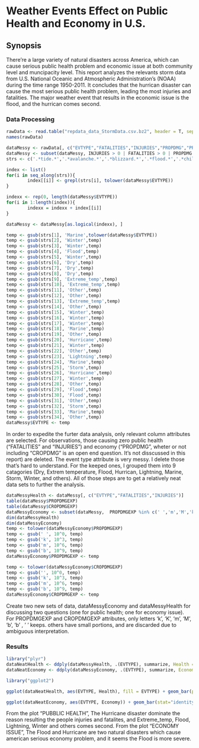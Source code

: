 Weather Events Effect on Public Health and Economy in U.S.
========================================================

## Synopsis
There're a large variety of natural disasters across America, which can cause serious public health problem and economic issue at both community level and muncipacity level. This report analyzes the relevants storm data from U.S. National Oceanic and Atmospheric Administration's (NOAA) during the time range 1950-2011. It concludes that the hurrican disaster can cause the most serious public health problem, leading the most injuries and fatalities. The major weather event that results in the economic issue is the flood, and the hurrican comes second.

### Data Processing
```r
rawData <- read.table("repdata_data_StormData.csv.bz2", header = T, sep = ",")
names(rawData)
```

```r
dataMessy <- rawData[, c("EVTYPE","FATALITIES","INJURIES","PROPDMG","PROPDMGEXP","CROPDMG","CROPDMGEXP")]
dataMessy <- subset(dataMessy, INJURIES > 0 | FATALITIES > 0 | PROPDMG > 0 | CROPDMG > 0)
strs <- c('.*tide.*','.*avalanche.*','.*blizzard.*','.*flood.*','.*chill.*','.*drought.*','.*microburst.*','.*dust.*','.*heat.*','.*cold.*','.*fog.*','.*rain.*','.*freeze.*','.*cloud.*','.*hail.*','.*snow.*','.*sleet.*','.*surf.*','.*wind.*','.*hurricane.*','.*ice.*','.*land.*','.*lightning.*','.*marine.*','.*thunderstorm.*','.*tornado.*','.*wint.*','.*fire.*','.*water.*','.*stream.*','.*warm.*','.*storm.*','.*current.*','.*mud.*')

index <- list()
for(i in seq_along(strs)){
        index[[i]] <- grepl(strs[i], tolower(dataMessy$EVTYPE))
}

indexx <- rep(0, length(dataMessy$EVTYPE))
for(i in 1:length(index)){
        indexx = indexx + index[[i]]
}

dataMessy <- dataMessy[as.logical(indexx), ]

temp <- gsub(strs[1], 'Marine',tolower(dataMessy$EVTYPE))
temp <- gsub(strs[2], 'Winter',temp)
temp <- gsub(strs[3], 'Winter',temp)
temp <- gsub(strs[4], 'Flood',temp)
temp <- gsub(strs[5], 'Winter',temp)
temp <- gsub(strs[6], 'Dry',temp)
temp <- gsub(strs[7], 'Dry',temp)
temp <- gsub(strs[8], 'Dry',temp)
temp <- gsub(strs[9], 'Extreme_temp',temp)
temp <- gsub(strs[10], 'Extreme_temp',temp)
temp <- gsub(strs[11], 'Other',temp)
temp <- gsub(strs[12], 'Other',temp)
temp <- gsub(strs[13], 'Extreme_temp',temp)
temp <- gsub(strs[14], 'Other',temp)
temp <- gsub(strs[15], 'Winter',temp)
temp <- gsub(strs[16], 'Winter',temp)
temp <- gsub(strs[17], 'Winter',temp)
temp <- gsub(strs[18], 'Marine',temp)
temp <- gsub(strs[19], 'Other',temp)
temp <- gsub(strs[20], 'Hurricane',temp)
temp <- gsub(strs[21], 'Winter',temp)
temp <- gsub(strs[22], 'Other',temp)
temp <- gsub(strs[23], 'Lightning',temp)
temp <- gsub(strs[24], 'Marine',temp)
temp <- gsub(strs[25], 'Storm',temp)
temp <- gsub(strs[26], 'Hurricane',temp)
temp <- gsub(strs[27], 'Winter',temp)
temp <- gsub(strs[28], 'Other',temp)
temp <- gsub(strs[29], 'Flood',temp)
temp <- gsub(strs[30], 'Flood',temp)
temp <- gsub(strs[31], 'Other',temp)
temp <- gsub(strs[32], 'Storm',temp)
temp <- gsub(strs[33], 'Marine',temp)
temp <- gsub(strs[34], 'Other',temp)
dataMessy$EVTYPE <- temp
```
In order to expedite the furter data analysis, only relevant column attributes are selected. For observations, those causing zero public health ("FATALITIES" and "INJURIES") and economy ("PROPDMG", wheter or not including "CROPDMG" is an open end question. It's not disscussed in this report) are deleted. The event type attribute is very messy. I delete those that's hard to understand. For the keeped ones, I grouped them into 9 catagories (Dry, Extrem temperature, Flood, Hurrican, Lightning, Marine, Storm, Winter, and others). All of those steps are to get a relatively neat data sets to further the analysis.


```r
dataMessyHealth <- dataMessy[, c("EVTYPE","FATALITIES","INJURIES")]
table(dataMessy$PROPDMGEXP)
table(dataMessy$CROPDMGEXP)
dataMessyEconomy <- subset(dataMessy,  PROPDMGEXP %in% c(' ','m','M','k','K','B','b') & CROPDMGEXP %in% c('','m','M','k','K','B','b'))[, c("EVTYPE","PROPDMG","PROPDMGEXP","CROPDMG","CROPDMGEXP")]
dim(dataMessyHealth)
dim(dataMessyEconomy)
temp <- tolower(dataMessyEconomy$PROPDMGEXP)
temp <- gsub(' ', 10^0, temp)
temp <- gsub('k', 10^3, temp)
temp <- gsub('m', 10^6, temp)
temp <- gsub('b', 10^9, temp)
dataMessyEconomy$PROPDMGEXP <- temp

temp <- tolower(dataMessyEconomy$CROPDMGEXP)
temp <- gsub('', 10^0, temp)
temp <- gsub('k', 10^3, temp)
temp <- gsub('m', 10^6, temp)
temp <- gsub('b', 10^9, temp)
dataMessyEconomy$CROPDMGEXP <- temp
```
Create two new sets of data, dataMessyEconomy and dataMessyHealth for discussing two questions (one for public health; one for economy issue). For PROPDMGEXP and CROPDMGEXP attributes, only letters 'k', 'K', 'm', 'M', 'b', 'b' , ' ' keeps. others have small portions, and are discarded due to ambiguous interpretation.


### Results
```r

library("plyr")
dataNeatHealth <- ddply(dataMessyHealth, .(EVTYPE), summarize, Health = sum(FATALITIES + INJURIES))
dataNeatEconomy <- ddply(dataMessyEconomy, .(EVTYPE), summarize, Economy = sum(PROPDMG*as.numeric(PROPDMGEXP) + 0*CROPDMG*as.numeric(CROPDMGEXP)))

```

```r
library("ggplot2")

ggplot(dataNeatHealth, aes(EVTYPE, Health), fill = EVTYPE) + geom_bar(position="dodge",stat="identity")+labs(title="PUBLIC HEALTH")

ggplot(dataNeatEconomy, aes(EVTYPE, Economy)) + geom_bar(stat="identity") +labs(title="ECONOMY ISSUE")
```
From the plot "PUBBLIC HEALTH", The Hurricane disaster dominate the reason resulting the people injuries and fatalites, and Extreme_temp, Flood, Lightning, Winter and others comes second.
From the plot "ECONOMY ISSUE", The Flood and Hurricane are two natural disasters which cause american serious economy problem, and it seems the Flood is more severe.

